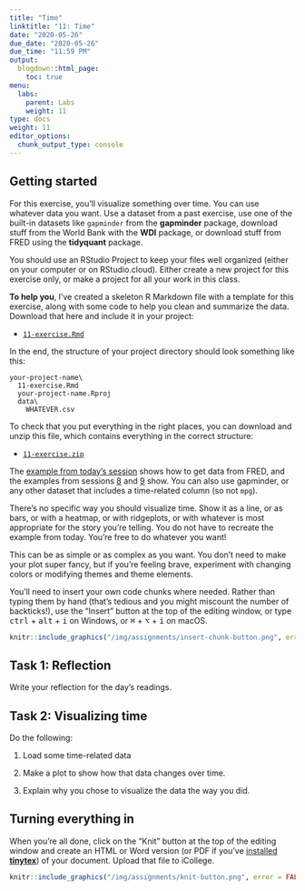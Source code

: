 ```yaml
---
title: "Time"
linktitle: "11: Time"
date: "2020-05-26"
due_date: "2020-05-26"
due_time: "11:59 PM"
output:
  blogdown::html_page:
    toc: true
menu:
  labs:
    parent: Labs
    weight: 11
type: docs
weight: 11
editor_options:
  chunk_output_type: console
---
```


## Getting started

For this exercise, you'll visualize something over time. You can use whatever data you want. Use a dataset from a past exercise, use one of the built-in datasets like `gapminder` from the **gapminder** package, download stuff from the World Bank with the **WDI** package, or download stuff from FRED using the **tidyquant** package.

You should use an RStudio Project to keep your files well organized (either on your computer or on RStudio.cloud). Either create a new project for this exercise only, or make a project for all your work in this class.

**To help you**, I've created a skeleton R Markdown file with a template for this exercise, along with some code to help you clean and summarize the data. Download that here and include it in your project:

- [<i class="fab fa-r-project"></i> `11-exercise.Rmd`](/projects/11-exercise/11-exercise.Rmd)

In the end, the structure of your project directory should look something like this:

```text
your-project-name\
  11-exercise.Rmd
  your-project-name.Rproj
  data\
    WHATEVER.csv
```

To check that you put everything in the right places, you can download and unzip this file, which contains everything in the correct structure:

- [<i class="fas fa-file-archive"></i> `11-exercise.zip`](/projects/11-exercise.zip)

The [example from today's session](/example/11-example/) shows how to get data from FRED, and the examples from sessions [8](/example/08-example/) and [9](/example/09-example/) show. You can also use gapminder, or any other dataset that includes a time-related column (so not `mpg`).

There's no specific way you should visualize time. Show it as a line, or as bars, or with a heatmap, or with ridgeplots, or with whatever is most appropriate for the story you're telling. You do not have to recreate the example from today. You're free to do whatever you want!

This can be as simple or as complex as you want. You don't need to make your plot super fancy, but if you're feeling brave, experiment with changing colors or modifying themes and theme elements.

You'll need to insert your own code chunks where needed. Rather than typing them by hand (that's tedious and you might miscount the number of backticks!), use the "Insert" button at the top of the editing window, or type <kbd>ctrl</kbd> + <kbd>alt</kbd> + <kbd>i</kbd> on Windows, or <kbd>⌘</kbd> + <kbd>⌥</kbd> + <kbd>i</kbd> on macOS.

```r
knitr::include_graphics("/img/assignments/insert-chunk-button.png", error = FALSE)
```

## Task 1: Reflection

Write your reflection for the day's readings.


## Task 2: Visualizing time

Do the following:

1. Load some time-related data

2. Make a plot to show how that data changes over time.

3. Explain why you chose to visualize the data the way you did.


## Turning everything in

When you're all done, click on the "Knit" button at the top of the editing window and create an HTML or Word version (or PDF if you've [installed **tinytex**](/resource/install/#install-tinytex)) of your document. Upload that file to iCollege.

```r
knitr::include_graphics("/img/assignments/knit-button.png", error = FALSE)
```
